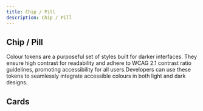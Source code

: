 ```yaml
---
title: Chip / Pill
description: Chip / Pill
---
```


## Chip / Pill

Colour tokens are a purposeful set of styles built for darker interfaces. They ensure high contrast for readability and adhere to WCAG 2.1 contrast ratio guidelines, promoting accessibility for all users.Developers can use these tokens to seamlessly integrate accessible colours in both light and dark designs.

## Cards

<Cards>
  <Card title="Learn more about Next.js" href="https://nextjs.org/docs" />
  <Card title="Learn more about Fumadocs" href="https://fumadocs.vercel.app" />
</Cards>
